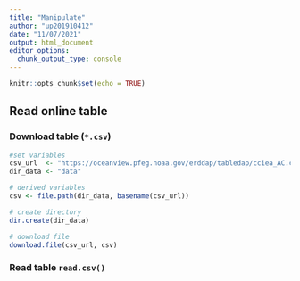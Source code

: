 ```yaml
---
title: "Manipulate"
author: "up201910412"
date: "11/07/2021"
output: html_document
editor_options: 
  chunk_output_type: console
---
```


```r
knitr::opts_chunk$set(echo = TRUE)
```

## Read online table

### Download table (`*.csv`)

```r
#set variables
csv_url  <- "https://oceanview.pfeg.noaa.gov/erddap/tabledap/cciea_AC.csv"
dir_data <- "data"

# derived variables
csv <- file.path(dir_data, basename(csv_url))

# create directory
dir.create(dir_data)

# download file
download.file(csv_url, csv)
```

### Read table `read.csv()`
